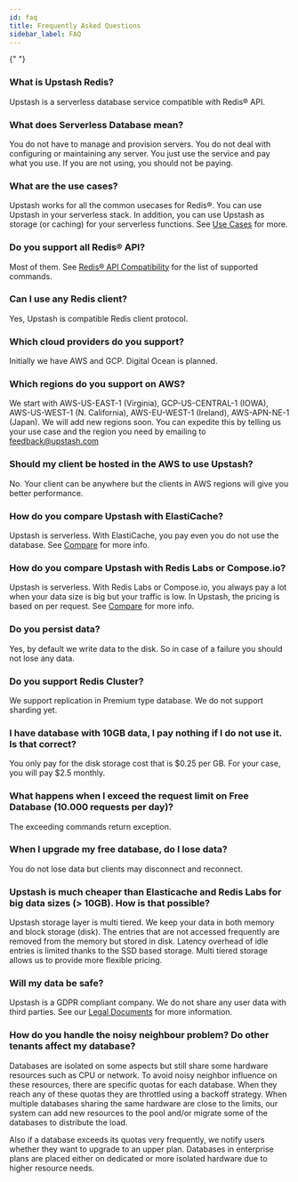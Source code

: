 ```yaml
---
id: faq
title: Frequently Asked Questions
sidebar_label: FAQ
---
```



<Faq />{" "}

### What is Upstash Redis?

Upstash is a serverless database service compatible with Redis® API.

### What does Serverless Database mean?

You do not have to manage and provision servers. You do not deal with configuring or maintaining any server. You just use the service and pay what you use. If you are not using, you should not be paying.

### What are the use cases?

Upstash works for all the common usecases for Redis®. You can use Upstash in your serverless stack. In addition, you can use Upstash as storage (or caching) for your serverless functions. See [Use Cases](../overall/usecases.md) for more.

### Do you support all Redis® API?

Most of them. See [Redis® API Compatibility](../overall/rediscompatibility.md) for the list of supported commands.

### Can I use any Redis client?

Yes, Upstash is compatible Redis client protocol.

### Which cloud providers do you support?

Initially we have AWS and GCP. Digital Ocean is planned.

### Which regions do you support on AWS?

We start with AWS-US-EAST-1 (Virginia), GCP-US-CENTRAL-1 (IOWA), AWS-US-WEST-1 (N. California), AWS-EU-WEST-1 (Ireland), AWS-APN-NE-1 (Japan). We will add new regions soon. You can expedite this by telling us your use case and the region you need by emailing to [feedback@upstash.com](mailto:feedback@upstash.com)

### Should my client be hosted in the AWS to use Upstash?

No. Your client can be anywhere but the clients in AWS regions will give you better performance.

### How do you compare Upstash with ElastiCache?

Upstash is serverless. With ElastiCache, you pay even you do not use the database. See [Compare](../overall/compare.md) for more info.

### How do you compare Upstash with Redis Labs or Compose.io?

Upstash is serverless. With Redis Labs or Compose.io, you always pay a lot when your data size is big but your traffic is low. In Upstash, the pricing is based on per request. See [Compare](../overall/compare.md) for more info.

### Do you persist data?

Yes, by default we write data to the disk. So in case of a failure you should not lose any data.

### Do you support Redis Cluster?

We support replication in Premium type database. We do not support sharding yet.

### I have database with 10GB data, I pay nothing if I do not use it. Is that correct?

You only pay for the disk storage cost that is $0.25 per GB. For your case, you will pay $2.5 monthly.

### What happens when I exceed the request limit on Free Database (10.000 requests per day)?

The exceeding commands return exception.

### When I upgrade my free database, do I lose data?

You do not lose data but clients may disconnect and reconnect.

### Upstash is much cheaper than Elasticache and Redis Labs for big data sizes (> 10GB). How is that possible?

Upstash storage layer is multi tiered. We keep your data in both memory and block storage (disk). The entries that are not accessed frequently are removed from the memory but stored in disk. Latency overhead of idle entries is limited thanks to the SSD based storage. Multi tiered storage allows us to provide more flexible pricing.

### Will my data be safe?

Upstash is a GDPR compliant company. We do not share any user data with third parties. See our [Legal Documents](legal.md) for more information.

### How do you handle the noisy neighbour problem? Do other tenants affect my database?

Databases are isolated on some aspects but still share some hardware resources such as CPU or network. To avoid noisy neighbor influence on these resources, there are specific quotas for each database. When they reach any of these quotas they are throttled using a backoff strategy. When multiple databases sharing the same hardware are close to the limits, our system can add new resources to the pool and/or migrate some of the databases to distribute the load.

Also if a database exceeds its quotas very frequently, we notify users whether they want to upgrade to an upper plan. Databases in enterprise plans are placed either on dedicated or more isolated hardware due to higher resource needs.
